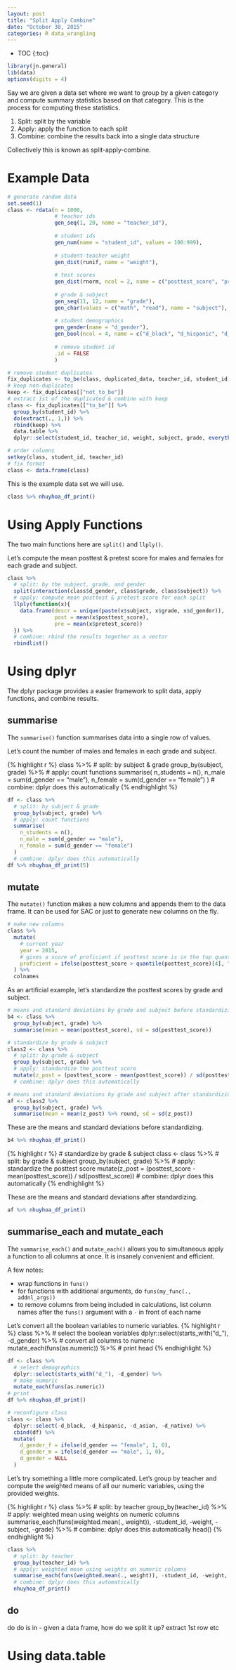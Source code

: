 ```yaml
---
layout: post
title: "Split Apply Combine"
date: "October 30, 2015"
categories: R data_wrangling
---
```


* TOC
{:toc}

```r
library(jn.general)
lib(data)
options(digits = 4)
```

Say we are given a data set where we want to group by a given category and compute summary statistics based on that category. This is the process for computing these statistics.

1. Split: split by the variable
2. Apply: apply the function to each split
3. Combine: combine the results back into a single data structure

Collectively this is known as split-apply-combine.

# Example Data
```r
# generate random data
set.seed(1)
class <- rdata(n = 1000,
               # teacher ids
               gen_seq(1, 20, name = "teacher_id"),
               
               # student ids
               gen_num(name = "student_id", values = 100:999),
               
               # student-teacher weight
               gen_dist(runif, name = "weight"),
               
               # test scores
               gen_dist(rnorm, ncol = 2, name = c("posttest_score", "pretest_score")),
               
               # grade & subject
               gen_seq(11, 12, name = "grade"),
               gen_char(values = c("math", "read"), name = "subject"),
               
               # student demographics
               gen_gender(name = "d_gender"),
               gen_bool(ncol = 4, name = c("d_black", "d_hispanic", "d_asian", "d_native"), probs = c(0.2, 0.8)),
               
               # remove student id
               .id = FALSE
               )

# remove student duplicates
fix_duplicates <- to_be(class, duplicated_data, teacher_id, student_id, grade, subject)
# keep non-duplicates
keep <- fix_duplicates[["not_to_be"]]
# extract 1st of the duplicated & combine with keep
class <- fix_duplicates[["to_be"]] %>% 
  group_by(student_id) %>% 
  do(extract(., 1,)) %>% 
  rbind(keep) %>% 
  data.table %>% 
  dplyr::select(student_id, teacher_id, weight, subject, grade, everything())

# order columns
setkey(class, student_id, teacher_id)
# fix format
class <- data.frame(class)
```

This is the example data set we will use.

<div class = "dftab">
```r
class %>% nhuyhoa_df_print()
```
</div>

# Using Apply Functions

The two main functions here are `split()` and `llply()`. 

Let's compute the mean posttest & pretest score for males and females for each grade and subject.
```r
class %>% 
  # split: by the subject, grade, and gender
  split(interaction(class$d_gender, class$grade, class$subject)) %>% 
  # apply: compute mean posttest & pretest score for each split
  llply(function(x){
    data.frame(descr = unique(paste(x$subject, x$grade, x$d_gender)), 
               post = mean(x$posttest_score), 
               pre = mean(x$pretest_score))
  }) %>% 
  # combine: rbind the results together as a vector
  rbindlist()
```

# Using dplyr
The dplyr package provides a easier framework to split data, apply functions, and combine results.

## summarise
The `summarise()` function summarises data into a single row of values. 

Let's count the number of males and females in each grade and subject.

{% highlight r %}
class %>% 
  # split: by subject & grade
  group_by(subject, grade) %>%
  # apply: count functions
  summarise(
    n_students = n(),
    n_male = sum(d_gender == "male"),
    n_female = sum(d_gender == "female")
  )
  # combine: dplyr does this automatically
{% endhighlight %}

<div class = "dftab">
```r
df <- class %>% 
  # split: by subject & grade
  group_by(subject, grade) %>% 
  # apply: count functions
  summarise(
    n_students = n(),
    n_male = sum(d_gender == "male"),
    n_female = sum(d_gender == "female")
  ) 
  # combine: dplyr does this automatically
df %>% nhuyhoa_df_print(5)
```
</div>

## mutate
The `mutate()` function makes a new columns and appends them to the data frame. It can be used for SAC or just to generate new columns on the fly.

```r
# make new columns
class %>% 
  mutate(
    # current year
    year = 2015,
    # gives a score of proficient if posttest score is in the top quantile
    proficient = ifelse(posttest_score > quantile(posttest_score)[4], "proficient", "not_proficient")
  ) %>% 
  colnames
```

As an artificial example, let's standardize the posttest scores by grade and subject. 
```r
# means and standard deviations by grade and subject before standardizing
b4 <- class %>% 
  group_by(subject, grade) %>% 
  summarise(mean = mean(posttest_score), sd = sd(posttest_score))

# standardize by grade & subject
class2 <- class %>% 
  # split: by grade & subject
  group_by(subject, grade) %>% 
  # apply: standardize the posttest score
  mutate(z_post = (posttest_score - mean(posttest_score)) / sd(posttest_score))
  # combine: dplyr does this automatically

# means and standard deviations by grade and subject after standardizing
af <- class2 %>% 
  group_by(subject, grade) %>% 
  summarise(mean = mean(z_post) %>% round, sd = sd(z_post))

```

These are the means and standard deviations before standardizing.

<div class = "dftab">
```r
b4 %>% nhuyhoa_df_print()
```
</div><p></p>

{% highlight r %}
# standardize by grade & subject
class <- class %>% 
  # split: by grade & subject
  group_by(subject, grade) %>% 
  # apply: standardize the posttest score
  mutate(z_post = (posttest_score - mean(posttest_score)) / sd(posttest_score))
  # combine: dplyr does this automatically
{% endhighlight %}

These are the means and standard deviations after standardizing.

<div class = "dftab">
```r
af %>% nhuyhoa_df_print()
```
</div>

## summarise_each and mutate_each 
The `summarise_each()` and `mutate_each()` allows you to simultaneous apply a function to all columns at once. It is insanely convenient and efficient.

A few notes:

* wrap functions in `funs()`
* for functions with additional arguments, do `funs(my_func(., addnl_args))`
* to remove columns from being included in calculations, list column names after the `funs()` argument with a `-` in front of each name

Let's convert all the boolean variables to numeric variables. 
{% highlight r %}
class %>% 
  # select the boolean variables
  dplyr::select(starts_with("d_"), -d_gender) %>% 
  # convert all columns to numeric
  mutate_each(funs(as.numeric)) %>% 
  # print
  head
{% endhighlight %}

```r
df <- class %>% 
  # select demographics
  dplyr::select(starts_with("d_"), -d_gender) %>% 
  # make numeric
  mutate_each(funs(as.numeric))
# print
df %>% nhuyhoa_df_print()

# reconfigure class
class <- class %>% 
  dplyr::select(-d_black, -d_hispanic, -d_asian, -d_native) %>% 
  cbind(df) %>% 
  mutate(
    d_gender_f = ifelse(d_gender == "female", 1, 0),
    d_gender_m = ifelse(d_gender == "male", 1, 0),
    d_gender = NULL
  ) 
```

Let's try something a little more complicated. Let's group by teacher and compute the weighted means of all our numeric variables, using the provided weights.

{% highlight r %}
class %>% 
  # split: by teacher
  group_by(teacher_id) %>% 
  # apply: weighted mean using weights on numeric columns
  summarise_each(funs(weighted.mean(., weight)), -student_id, -weight, -subject, -grade) %>% 
  # combine: dplyr does this automatically
  head()
{% endhighlight %}

<div class = "dftab">
```r
class %>% 
  # split: by teacher
  group_by(teacher_id) %>% 
  # apply: weighted mean using weights on numeric columns
  summarise_each(funs(weighted.mean(., weight)), -student_id, -weight, -subject, -grade) %>% 
  # combine: dplyr does this automatically
  nhuyhoa_df_print()
```
</div>

## do
do
do is in - given a data frame, how do we split it up? extract 1st row etc

# Using data.table


